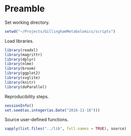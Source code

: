 # Preamble

Set working directory.

```r
setwd("~/Projects/GillinghamMetabolomics/scripts")
```

Load libraries.

```r
library(readxl)
library(magrittr)
library(dplyr)
library(nlme)
library(broom)
library(ggplot2)
library(svglite)
library(knitr)
library(doParallel)
```

Reproducibility steps.

```r
sessionInfo()
set.seed(as.integer(as.Date("2016-11-18")))
```

Source user-defined functions.

```r
sapply(list.files("../lib", full.names = TRUE), source)
```
